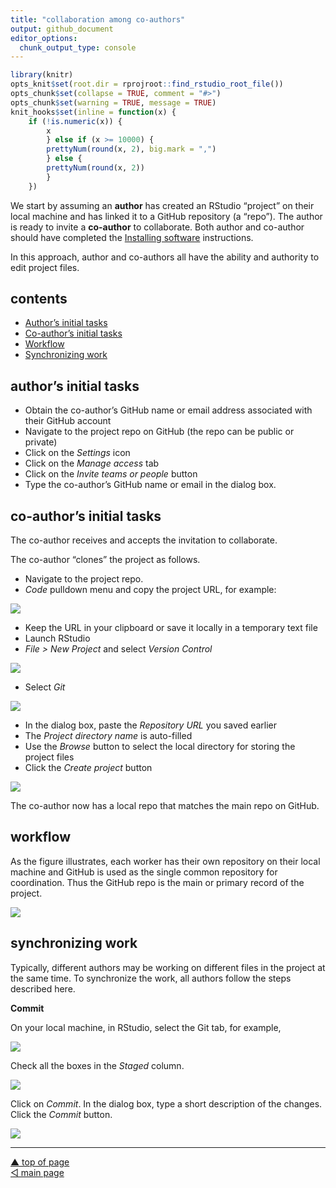 ```yaml
---
title: "collaboration among co-authors"
output: github_document
editor_options: 
  chunk_output_type: console
---
```


```r
library(knitr)
opts_knit$set(root.dir = rprojroot::find_rstudio_root_file())
opts_chunk$set(collapse = TRUE, comment = "#>")
opts_chunk$set(warning = TRUE, message = TRUE) 
knit_hooks$set(inline = function(x) {
	if (!is.numeric(x)) { 
		x 
		} else if (x >= 10000) { 
		prettyNum(round(x, 2), big.mark = ",")
		} else {
		prettyNum(round(x, 2))
		}
	})
```


We start by assuming an **author** has created an RStudio "project" on their local machine and has linked it to a GitHub repository (a "repo"). The author is ready to invite a **co-author** to collaborate. Both author and co-author should have completed the [Installing software](p001-install-software.md) instructions.

In this approach, author and co-authors all have the ability and authority to edit project files. 

## contents

- [Author's initial tasks] 
- [Co-author's initial tasks] 
- [Workflow] 
- [Synchronizing work] 




## author's initial tasks

- Obtain the co-author's GitHub name or email address associated with their GitHub account 
- Navigate to the project repo on GitHub (the repo can be public or private)
- Click on the *Settings* icon 
- Click on the *Manage access* tab 
- Click on the *Invite teams or people* button 
- Type the co-author's GitHub name or email in the dialog box. 



## co-author's initial tasks

The co-author receives and accepts the invitation to collaborate.  

The co-author "clones" the project as follows. 

- Navigate to the project repo. 
- *Code* pulldown menu and copy the project URL, for example: 

![](../resources/git-collab-001.png)

- Keep the URL in your clipboard or save it locally in a temporary text file 
- Launch RStudio
- *File > New Project* and select *Version Control* 

![](../resources/git-collab-002.png)

- Select *Git*

![](../resources/git-collab-003.png)

- In the dialog box, paste the *Repository URL* you saved earlier 
- The *Project directory name* is auto-filled 
- Use the *Browse* button to select the local directory for storing the project files 
- Click the *Create project* button

![](../resources/git-collab-004.png)

The co-author now has a local repo that matches the main repo on GitHub. 



## workflow

As the figure illustrates, each worker has their own repository on their local machine and GitHub is used as the single common repository for coordination. Thus the GitHub repo is the main or primary record of the project. 

![](../resources/git-collab-005.png)


## synchronizing work

Typically, different authors may be working on different files in the project at the same time. To synchronize the work, all authors follow the steps described here.

**Commit** 

On your local machine, in RStudio, select the Git tab, for example, 

![](../resources/git-collab-006.png)

Check all the boxes in the *Staged* column. 

![](../resources/git-collab-007.png)

Click on *Commit*. In the dialog box, type a short description of the changes. Click the *Commit* button. 

![](../resources/git-collab-008.png)







***
<a href="#top">&#9650; top of page</a>    
[&#9665; main page](../README.md)

